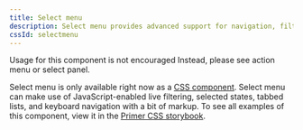 ```yaml
---
title: Select menu
description: Select menu provides advanced support for navigation, filtering, and more.
cssId: selectmenu
---
```



<Note variant="warning">
  <Text sx={{display: 'block', fontWeight: 'bold', mb: 2}}>Usage for this component is not encouraged</Text>
  <Text>Instead, please see <Link as={GatsbyLink} to="/components/action-menu">action menu</Link> or <Link as={GatsbyLink} to="/components/selectpanel">select panel</Link>.</Text>
</Note>

Select menu is only available right now as a [CSS component](/deprecated-components/select-menu/css). Select menu can make use of JavaScript-enabled live filtering, selected states, tabbed lists, and keyboard navigation with a bit of markup. To see all examples of this component, view it in the [Primer CSS storybook](https://primer.style/css/storybook/?path=/docs/deprecated-selectmenu--docs).
